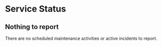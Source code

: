 # Service Status
  
## Nothing to report

There are no scheduled maintenance activities or active incidents to report.
